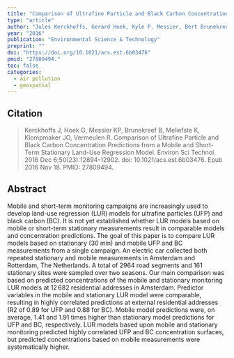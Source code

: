 ```yaml
---
title: "Comparison of Ultrafine Particle and Black Carbon Concentration Predictions from a Mobile and Short-Term Stationary Land-Use Regression Model"
type: "article"
author: "Jules Kerckhoffs, Gerard Hoek, Kyle P. Messier, Bert Brunekreef, Kees Meliefste, Jochem O. Klompmaker and Roel Vermeulen"
year: "2016"
publication: "Environmental Science & Technology"
preprint: ""
doi: "https://doi.org/10.1021/acs.est.6b03476"
pmid: "27809494."
toc: false
categories:
  - air pollution
  - geospatial
---
```


## Citation

> Kerckhoffs J, Hoek G, Messier KP, Brunekreef B, Meliefste K, Klompmaker JO, Vermeulen R. Comparison of Ultrafine Particle and Black Carbon Concentration Predictions from a Mobile and Short-Term Stationary Land-Use Regression Model. Environ Sci Technol. 2016 Dec 6;50(23):12894-12902. doi: 10.1021/acs.est.6b03476. Epub 2016 Nov 18. PMID: 27809494.

## Abstract

Mobile and short-term monitoring campaigns are increasingly used to develop land-use regression (LUR) models for ultrafine particles (UFP) and black carbon (BC). It is not yet established whether LUR models based on mobile or short-term stationary measurements result in comparable models and concentration predictions. The goal of this paper is to compare LUR models based on stationary (30 min) and mobile UFP and BC measurements from a single campaign. An electric car collected both repeated stationary and mobile measurements in Amsterdam and Rotterdam, The Netherlands. A total of 2964 road segments and 161 stationary sites were sampled over two seasons. Our main comparison was based on predicted concentrations of the mobile and stationary monitoring LUR models at 12 682 residential addresses in Amsterdam. Predictor variables in the mobile and stationary LUR model were comparable, resulting in highly correlated predictions at external residential addresses (R2 of 0.89 for UFP and 0.88 for BC). Mobile model predictions were, on average, 1.41 and 1.91 times higher than stationary model predictions for UFP and BC, respectively. LUR models based upon mobile and stationary monitoring predicted highly correlated UFP and BC concentration surfaces, but predicted concentrations based on mobile measurements were systematically higher.
